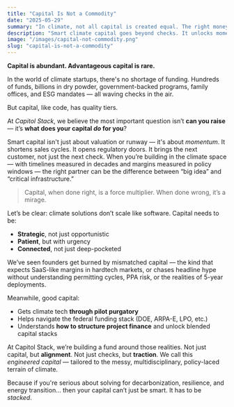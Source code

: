```yaml
---
title: "Capital Is Not a Commodity"
date: "2025-05-29"
summary: "In climate, not all capital is created equal. The right money doesn't just fund — it multiplies."
description: "Smart climate capital goes beyond checks. It unlocks momentum, shortens sales cycles, and structures deals suited for the messy realities of hardtech and policy-heavy innovation."
image: "/images/capital-not-commodity.png"
slug: "capital-is-not-a-commodity"
---
```



**Capital is abundant. Advantageous capital is rare.**

In the world of climate startups, there's no shortage of funding. Hundreds of funds, billions in dry powder, government-backed programs, family offices, and ESG mandates — all waving checks in the air.

But capital, like code, has quality tiers.

At *Capitol Stack*, we believe the most important question isn’t **can you raise** — it’s **what does your capital *do* for you**?

Smart capital isn't just about valuation or runway — it's about *momentum*. It shortens sales cycles. It opens regulatory doors. It brings the next customer, not just the next check. When you’re building in the climate space — with timelines measured in decades and margins measured in policy windows — the right partner can be the difference between “big idea” and “critical infrastructure.”

> Capital, when done right, is a force multiplier. When done wrong, it’s a mirage.

Let’s be clear: climate solutions don’t scale like software. Capital needs to be:
- **Strategic**, not just opportunistic  
- **Patient**, but with urgency  
- **Connected**, not just deep-pocketed

We’ve seen founders get burned by mismatched capital — the kind that expects SaaS-like margins in hardtech markets, or chases headline hype without understanding permitting cycles, PPA risk, or the realities of 5-year deployments.

Meanwhile, good capital:
- Gets climate tech **through pilot purgatory**
- Helps navigate the federal funding stack (DOE, ARPA-E, LPO, etc.)
- Understands **how to structure project finance** and unlock blended capital stacks

At Capitol Stack, we’re building a fund around those realities. Not just capital, but **alignment**. Not just checks, but **traction**. We call this *engineered capital* — tailored to the messy, multidisciplinary, policy-laced terrain of climate.

Because if you're serious about solving for decarbonization, resilience, and energy transition... then your capital can’t just be smart. It has to be *stacked*.
